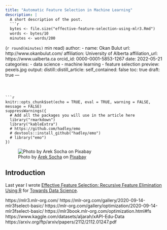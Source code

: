 ```yaml
---
title: "Automatic Feature Selection in Machine Learning"
description: |
  A short description of the post.
  ```r
  bytes <- file.size("effective-feature-selection-using-mlr3.Rmd")
  words <- bytes/10
  minutes <- words/200
  ``` 
  (`r round(minutes)` min read)
author:
  - name: Okan Bulut
    url: http://www.okanbulut.com/
    affiliation: University of Alberta
    affiliation_url: https://www.ualberta.ca
    orcid_id: 0000-0001-5853-1267
date: 2022-05-21
categories:
  - data science
  - machine learning
  - feature selection
preview: pexels.jpg
output:
  distill::distill_article:
    self_contained: false
    toc: true
draft: true
---
```



```r
knitr::opts_chunk$set(echo = TRUE, eval = TRUE, warning = FALSE, message = FALSE)
suppressWarnings({
  # Add all the packages you will use in the article here
  library("rmarkdown")
  library("kableExtra")
  # https://github.com/hadley/emo
  # devtools::install_github("hadley/emo")
  # library("emo")
})
```

![Photo by [Arek Socha](https://pixabay.com/users/qimono-1962238/) on [Pixabay](https://pixabay.com/)](pixabay.jpg)

## Introduction

Last year I wrote [Effective Feature Selection: Recursive Feature Elimination Using R](https://medium.com/p/148ff998e4f7) for [Towards Data Science](https://medium.com/towards-data-science).

https://mlr3.mlr-org.com/
https://mlr-org.com/gallery/2020-09-14-mlr3fselect-basic/
https://mlr-org.com/gallery/optimization/2020-09-14-mlr3fselect-basic/
https://mlr3book.mlr-org.com/optimization.html#fs
https://www.kaggle.com/datasets/aljarah/xAPI-Edu-Data
https://arxiv.org/ftp/arxiv/papers/2112/2112.01247.pdf


